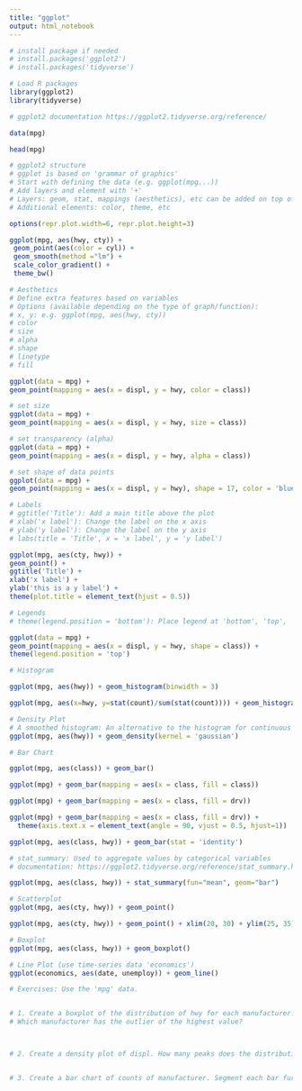 ---
title: "ggplot"
output: html_notebook
---

```{r}
# install package if needed 
# install.packages('ggplot2')
# install.packages('tidyverse')
```

```{r}
# Load R packages
library(ggplot2)
library(tidyverse)

# ggplot2 documentation https://ggplot2.tidyverse.org/reference/

```

```{r}
data(mpg)
```

```{r}
head(mpg)

```

```{r}
# ggplot2 structure
# ggplot is based on 'grammar of graphics'
# Start with defining the data (e.g. ggplot(mpg...))
# Add layers and element with '+'
# Layers: geom, stat, mappings (aesthetics), etc can be added on top of one another
# Additional elements: color, theme, etc

options(repr.plot.width=6, repr.plot.height=3)

ggplot(mpg, aes(hwy, cty)) + 
 geom_point(aes(color = cyl)) + 
 geom_smooth(method ="lm") + 
 scale_color_gradient() + 
 theme_bw() 

```

```{r}
# Aesthetics
# Define extra features based on variables
# Options (available depending on the type of graph/function):
# x, y: e.g. ggplot(mpg, aes(hwy, cty))
# color
# size
# alpha
# shape
# linetype
# fill

ggplot(data = mpg) +
geom_point(mapping = aes(x = displ, y = hwy, color = class)) 

# set size
ggplot(data = mpg) +
geom_point(mapping = aes(x = displ, y = hwy, size = class))

# set transparency (alpha)
ggplot(data = mpg) +
geom_point(mapping = aes(x = displ, y = hwy, alpha = class))

# set shape of data points 
ggplot(data = mpg) +
geom_point(mapping = aes(x = displ, y = hwy), shape = 17, color = 'blue')
```

```{r}
# Labels
# ggtitle('Title'): Add a main title above the plot
# xlab('x label'): Change the label on the x axis
# ylab('y label'): Change the label on the y axis
# labs(title = 'Title', x = 'x label', y = 'y label')

ggplot(mpg, aes(cty, hwy)) + 
geom_point() + 
ggtitle('Title') + 
xlab('x label') + 
ylab('this is a y label') + 
theme(plot.title = element_text(hjust = 0.5))

```

```{r}
# Legends
# theme(legend.position = 'bottom'): Place legend at 'bottom', 'top', 'left', or 'right'

ggplot(data = mpg) +
geom_point(mapping = aes(x = displ, y = hwy, shape = class)) + 
theme(legend.position = 'top')

```

```{r}
# Histogram

ggplot(mpg, aes(hwy)) + geom_histogram(binwidth = 3)

ggplot(mpg, aes(x=hwy, y=stat(count)/sum(stat(count)))) + geom_histogram(binwidth=3) + ylab('Percentage')

```

```{r}
# Density Plot
# A smoothed histogram: An alternative to the histogram for continuous variables
ggplot(mpg, aes(hwy)) + geom_density(kernel = 'gaussian')

```


```{r}
# Bar Chart

ggplot(mpg, aes(class)) + geom_bar()

ggplot(mpg) + geom_bar(mapping = aes(x = class, fill = class))

ggplot(mpg) + geom_bar(mapping = aes(x = class, fill = drv))

ggplot(mpg) + geom_bar(mapping = aes(x = class, fill = drv)) +
  theme(axis.text.x = element_text(angle = 90, vjust = 0.5, hjust=1))

ggplot(mpg, aes(class, hwy)) + geom_bar(stat = 'identity')

```


```{r}
# stat_summary: Used to aggregate values by categorical variables 
# documentation: https://ggplot2.tidyverse.org/reference/stat_summary.html

ggplot(mpg, aes(class, hwy)) + stat_summary(fun="mean", geom="bar")

```

```{r}
# Scatterplot
ggplot(mpg, aes(cty, hwy)) + geom_point()

ggplot(mpg, aes(cty, hwy)) + geom_point() + xlim(20, 30) + ylim(25, 35)


```


```{r}
# Boxplot
ggplot(mpg, aes(class, hwy)) + geom_boxplot()

```



```{r}
# Line Plot (use time-series data 'economics')
ggplot(economics, aes(date, unemploy)) + geom_line() 

```


```{r}

# Exercises: Use the 'mpg' data. 


# 1. Create a boxplot of the distribution of hwy for each manufacturer.
# Which manufacturer has the outlier of the highest value?



# 2. Create a density plot of displ. How many peaks does the distribution of displ have?


# 3. Create a bar chart of counts of manufacturer. Segment each bar further by type of transmission (trans). For Dodge, which type of transmission is most common?



```

